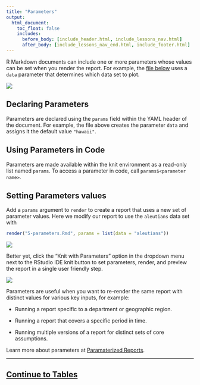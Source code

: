 ```yaml
---
title: "Parameters"
output:
  html_document:
    toc_float: false
    includes:
      before_body: [include_header.html, include_lessons_nav.html]
      after_body: [include_lessons_nav_end.html, include_footer.html]
---
```


R Markdown documents can include one or more parameters whose values can be set when you render the report. For example, the [file below](demos/5-parameters.Rmd) uses a `data` parameter that determines which data set to plot.

![](lesson-images/params-1-hawaii.png)
</br>

## Declaring Parameters

Parameters are declared using the `params` field within the YAML header of the document. For example, the file above creates the parameter `data` and assigns it the default value `"hawaii"`.

## Using Parameters in Code

Parameters are made available within the knit environment as a read-only list named `params`. To access a parameter in code, call `params$<parameter name>`.

## Setting Parameters values

Add a `params` argument to `render` to create a report that uses a new set of parameter values. Here we modify our report to use the `aleutians` data set with 

```r
render("5-parameters.Rmd", params = list(data = "aleutians"))
```

![](lesson-images/params-2-aleutians.png)
</br>

Better yet, click the "Knit with Parameters" option in the dropdown menu next to the RStudio IDE knit button to set parameters, render, and preview the report in a single user friendly step.

![](lesson-images/params-3-florida.png)
</br>

Parameters are useful when you want to re-render the same report with distinct values for various key inputs, for example:

* Running a report specific to a department or geographic region.

* Running a report that covers a specific period in time.

* Running multiple versions of a report for distinct sets of core assumptions.

Learn more about parameters at [Paramaterized Reports](https://bookdown.org/yihui/rmarkdown/parameterized-reports.html).

***

## [Continue to Tables](lesson-7.html){.continue-link}
